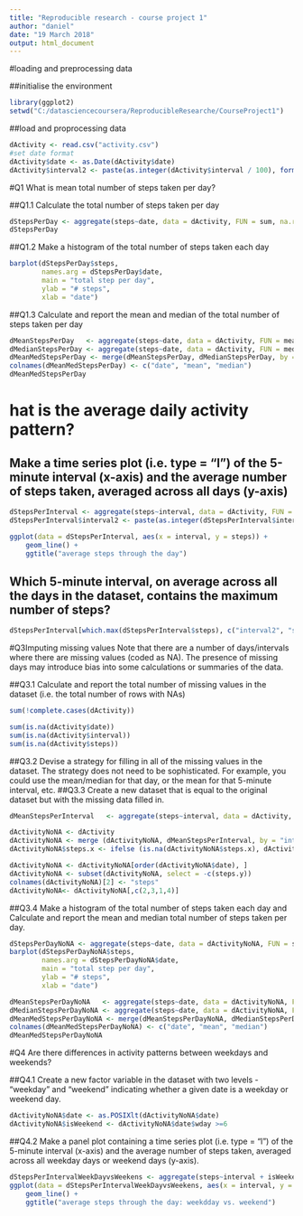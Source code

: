 ```yaml
---
title: "Reproducible research - course project 1"
author: "daniel"
date: "19 March 2018"
output: html_document
---
```


#loading and preprocessing data 

##initialise the environment 
```r
library(ggplot2)
setwd("C:/datasciencecoursera/ReproducibleResearche/CourseProject1")
```


##load and proprocessing data

```r
dActivity <- read.csv("activity.csv")
#set date format 
dActivity$date <- as.Date(dActivity$date)
dActivity$interval2 <- paste(as.integer(dActivity$interval / 100), formatC(dActivity$interval %% 100, width = 2, flag = 0), sep =":")
```


#Q1 What is mean total number of steps taken per day?

##Q1.1 Calculate the total number of steps taken per day
```r
dStepsPerDay <- aggregate(steps~date, data = dActivity, FUN = sum, na.rm = TRUE)
dStepsPerDay
```

##Q1.2 Make a histogram of the total number of steps taken each day
```r
barplot(dStepsPerDay$steps, 
        names.arg = dStepsPerDay$date, 
        main = "total step per day", 
        ylab = "# steps", 
        xlab = "date")
```

##Q1.3 Calculate and report the mean and median of the total number of steps taken per day
```r
dMeanStepsPerDay   <- aggregate(steps~date, data = dActivity, FUN = mean)
dMedianStepsPerDay <- aggregate(steps~date, data = dActivity, FUN = median)
dMeanMedStepsPerDay <- merge(dMeanStepsPerDay, dMedianStepsPerDay, by = "date")
colnames(dMeanMedStepsPerDay) <- c("date", "mean", "median")
dMeanMedStepsPerDay
```




# hat is the average daily activity pattern?
## Make a time series plot (i.e. type = "l") of the 5-minute interval (x-axis) and the average number of steps taken, averaged across all days (y-axis)
```r
dStepsPerInterval <- aggregate(steps~interval, data = dActivity, FUN = mean, na.rm = TRUE)
dStepsPerInterval$interval2 <- paste(as.integer(dStepsPerInterval$interval / 100), formatC(dStepsPerInterval$interval %% 100, width = 2, flag = 0), sep =":")

ggplot(data = dStepsPerInterval, aes(x = interval, y = steps)) + 
    geom_line() + 
    ggtitle("average steps through the day")
```
## Which 5-minute interval, on average across all the days in the dataset, contains the maximum number of steps?
```r
dStepsPerInterval[which.max(dStepsPerInterval$steps), c("interval2", "steps")]
```

#Q3Imputing missing values
Note that there are a number of days/intervals where there are missing values (coded as NA). The presence of missing days may introduce bias into some calculations or summaries of the data.


##Q3.1 Calculate and report the total number of missing values in the dataset (i.e. the total number of rows with NAs)
```r
sum(!complete.cases(dActivity))

sum(is.na(dActivity$date))
sum(is.na(dActivity$interval))
sum(is.na(dActivity$steps))
```
##Q3.2 Devise a strategy for filling in all of the missing values in the dataset. The strategy does not need to be sophisticated. For example, you could use the mean/median for that day, or the mean for that 5-minute interval, etc.
##Q3.3 Create a new dataset that is equal to the original dataset but with the missing data filled in.

```r
dMeanStepsPerInterval   <- aggregate(steps~interval, data = dActivity, FUN = mean)

dActivityNoNA <- dActivity
dActivityNoNA <- merge (dActivityNoNA, dMeanStepsPerInterval, by = "interval")
dActivityNoNA$steps.x <- ifelse (is.na(dActivityNoNA$steps.x), dActivityNoNA$steps.y, dActivityNoNA$steps.x)

dActivityNoNA <- dActivityNoNA[order(dActivityNoNA$date), ]
dActivityNoNA <- subset(dActivityNoNA, select = -c(steps.y))
colnames(dActivityNoNA)[2] <- "steps"
dActivityNoNA<- dActivityNoNA[,c(2,3,1,4)]
```

##Q3.4 Make a histogram of the total number of steps taken each day and Calculate and report the mean and median total number of steps taken per day. 
```r
dStepsPerDayNoNA <- aggregate(steps~date, data = dActivityNoNA, FUN = sum, na.rm = TRUE)
barplot(dStepsPerDayNoNA$steps, 
        names.arg = dStepsPerDayNoNA$date, 
        main = "total step per day", 
        ylab = "# steps", 
        xlab = "date")

dMeanStepsPerDayNoNA   <- aggregate(steps~date, data = dActivityNoNA, FUN = mean)
dMedianStepsPerDayNoNA <- aggregate(steps~date, data = dActivityNoNA, FUN = median)
dMeanMedStepsPerDayNoNA <- merge(dMeanStepsPerDayNoNA, dMedianStepsPerDayNoNA, by = "date")
colnames(dMeanMedStepsPerDayNoNA) <- c("date", "mean", "median")
dMeanMedStepsPerDayNoNA
```

#Q4 Are there differences in activity patterns between weekdays and weekends?

##Q4.1 Create a new factor variable in the dataset with two levels - "weekday" and "weekend" indicating whether a given date is a weekday or weekend day.
```r
dActivityNoNA$date <- as.POSIXlt(dActivityNoNA$date)
dActivityNoNA$isWeekend <- dActivityNoNA$date$wday >=6
```

##Q4.2 Make a panel plot containing a time series plot (i.e. type = "l") of the 5-minute interval (x-axis) and the average number of steps taken, averaged across all weekday days or weekend days (y-axis).
```r
dStepsPerIntervalWeekDayvsWeekens <- aggregate(steps~interval + isWeekend, data = dActivityNoNA, FUN = mean, na.rm = TRUE)
ggplot(data = dStepsPerIntervalWeekDayvsWeekens, aes(x = interval, y = steps, color = isWeekend)) +
    geom_line() +  
    ggtitle("average steps through the day: weekdday vs. weekend")
```